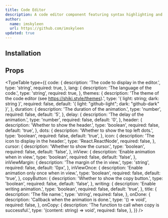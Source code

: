 ```yaml
---
title: Code Editor
description: A code editor component featuring syntax highlighting and animation.
author:
  name: imskyleen
  url: https://github.com/imskyleen
updated: true
---
```


<ComponentPreview name="code-editor-demo" />

## Installation

<ComponentInstallation name="code-editor" />

## Props

<TypeTable
  type={{
    code: {
      description: 'The code to display in the editor.',
      type: 'string',
      required: true,
    },
    lang: {
      description: 'The language of the code.',
      type: 'string',
      required: true,
    },
    themes: {
      description:
        'The theme of the code editor (see https://shiki.style/themes).',
      type: '{ light: string; dark: string }',
      required: false,
      default: '{ light: "github-light"; dark: "github-dark" }',
    },
    duration: {
      description: 'The duration of the animation.',
      type: 'number',
      required: false,
      default: '5',
    },
    delay: {
      description: 'The delay of the animation.',
      type: 'number',
      required: false,
      default: '0',
    },
    header: {
      description: 'Whether to show the header.',
      type: 'boolean',
      required: false,
      default: 'true',
    },
    dots: {
      description: 'Whether to show the top left dots.',
      type: 'boolean',
      required: false,
      default: 'true',
    },
    icon: {
      description: 'The icon to display in the header.',
      type: 'React.ReactNode',
      required: false,
    },
    cursor: {
      description: 'Whether to show the cursor.',
      type: 'boolean',
      required: false,
      default: 'false',
    },
    inView: {
      description: 'Enable animation when in view.',
      type: 'boolean',
      required: false,
      default: 'false',
    },
    inViewMargin: {
      description: 'The margin of the in view.',
      type: 'string',
      required: false,
      default: '0px',
    },
    inViewOnce: {
      description: 'Enable animation only once when in view.',
      type: 'boolean',
      required: false,
      default: 'true',
    },
    copyButton: {
      description: 'Whether to show the copy button.',
      type: 'boolean',
      required: false,
      default: 'false',
    },
    writing: {
      description: 'Enable writing animation.',
      type: 'boolean',
      required: false,
      default: 'true',
    },
    title: {
      description: 'The file name.',
      type: 'string',
      required: false,
    },
    onDone: {
      description: 'Callback when the animation is done.',
      type: '() => void',
      required: false,
    },
    onCopy: {
      description: 'The function to call when copy is successful.',
      type: '(content: string) => void',
      required: false,
    },
  }}
/>
